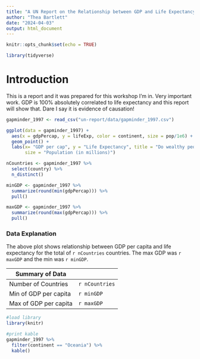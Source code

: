 ```yaml
---
title: "A UN Report on the Relationship between GDP and Life Expectancy"
author: "Thea Bartlett"
date: "2024-04-03"
output: html_document
---
```


```r
knitr::opts_chunk$set(echo = TRUE)
```

```r
library(tidyverse)
```
# Introduction

This is a report and it was prepared for this workshop I'm in. Very important work. 
GDP is 100% absolutely correlated to life expectancy and this report will show that.
Dare I say it is evidence of causation!

```r
gapminder_1997 <- read_csv("un-report/data/gapminder_1997.csv")
```
```r
ggplot(data = gapminder_1997) +
  aes(x = gdpPercap, y = lifeExp, color = continent, size = pop/1e6) +
  geom_point() +
  labs(x= "GDP per cap", y = "Life Expectancy", title = "Do wealthy people live longer?",
       size = "Population (in millions)")
```

```r
nCountries <- gapminder_1997 %>% 
  select(country) %>% 
  n_distinct()

minGDP <- gapminder_1997 %>% 
  summarize(round(min(gdpPercap))) %>% 
  pull()

maxGDP <- gapminder_1997 %>% 
  summarize(round(max(gdpPercap))) %>% 
  pull()
```
### Data Explanation

The above plot shows relationship between GDP per capita and life expectancy
for the total of `r nCountries` countries. The max GDP was `r maxGDP` and the min
was `r minGDP`.


|Summary of Data|
|----------|--------|
|Number of Countries|`r nCountries`|
|Min of GDP per capita|`r minGDP`|
|Max of GDP per capita|`r maxGDP`|

```r
#load library
library(knitr)

#print kable
gapminder_1997 %>% 
  filter(continent == "Oceania") %>% 
  kable()
```

